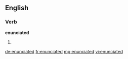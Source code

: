 ==English==

===Verb===
'''enunciated'''

# {{past of|enunciate}}

[[de:enunciated]]
[[fr:enunciated]]
[[mg:enunciated]]
[[vi:enunciated]]